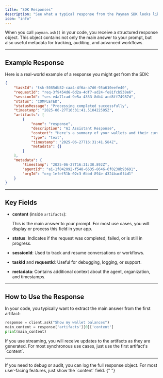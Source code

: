```yaml
---
title: "SDK Responses"
description: "See what a typical response from the Payman SDK looks like and how to use it."
icon: "info"
---
```


When you call `payman.ask()` in your code, you receive a structured response object. This object contains not only the main answer to your prompt, but also useful metadata for tracking, auditing, and advanced workflows.

---

## Example Response

Here is a real-world example of a response you might get from the SDK:

```json
{
	"taskId": "tsk-5085db82-caa4-4f6a-a7d6-95a610eefe40",
	"requestId": "req-3f9454d6-6d2a-4df7-ad24-fe81fcb538e6",
	"sessionId": "ses-e4a71cad-9e5a-4333-8db4-acd8ff74987d",
	"status": "COMPLETED",
	"statusMessage": "Processing completed successfully",
	"timestamp": "2025-06-27T16:31:41.510422505Z",
	"artifacts": [
		{
			"name": "response",
			"description": "AI Assistant Response",
			"content": "Here's a summary of your wallets and their current balances:\n\n1. AAHI Agent Wallet (paytag: tube.tense.cask/53)\n   - Spendable Balance: $989.99\n   - Pending Balance: $0.00\n   - Currency: TSD\n\n2. Demo Wallet (paytag: kite.flap.halo/88)\n   - Spendable Balance: $969.97\n   - Pending Balance: $0.00\n   - Currency: TSD\n\n3. TSD Wallet (paytag: adverb.exasperate.dust/74)\n   - Spendable Balance: $964.96\n   - Pending Balance: $0.00\n   - Currency: TSD\n\nAll wallets are in TSD currency with no pending transactions. Is there anything specific you would like to do with these wallets?",
			"type": "text",
			"timestamp": "2025-06-27T16:31:41.584Z",
			"metadata": {}
		}
	],
	"metadata": {
		"timestamp": "2025-06-27T16:31:30.892Z",
		"agentId": "ai-1f042092-f548-6635-8646-6f0238b93691",
		"orgId": "org-1efef51b-02c3-6bbd-894e-4324bac0f4d1"
	}
}
```

---

## Key Fields

-   **content** (inside `artifacts`):

    <Info>
    	This is the main answer to your prompt. For most use cases, you will
    	display or process this field in your app.
    </Info>

-   **status**: Indicates if the request was completed, failed, or is still in progress.
-   **sessionId**: Used to track and resume conversations or workflows.
-   **taskId** and **requestId**: Useful for debugging, logging, or support.
-   **metadata**: Contains additional context about the agent, organization, and timestamps.

---

## How to Use the Response

In your code, you typically want to extract the main answer from the first artifact:

```python
response = client.ask("Show my wallet balances")
main_content = response['artifacts'][0]['content']
print(main_content)
```

<Tip>
	If you use streaming, you will receive updates to the artifacts as they are
	generated. For most synchronous use cases, just use the first artifact's
	`content`.
</Tip>

---

<Note>
	If you need to debug or audit, you can log the full response object. For
	most user-facing features, just show the `content` field.
</Note>{" "}
